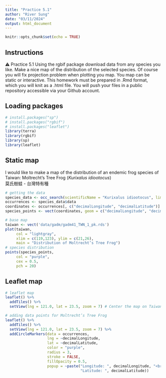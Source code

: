 ```yaml
---
title: "Practice 5.1"
author: "River Sung"
date: "03/11/2024"
output: html_document
---
```


```r
knitr::opts_chunk$set(echo = TRUE)
```

## Instructions
⚠ Practice 5.1 Using the rgbif package download data from any species you like. Make a nice map of the distribution of the selected species. Of course you will fix projection problem when plotting you map. You map can be static or interactive. This homework must be prepared in .Rmd format, which you will knit as a .html file. You will push your files in a public repository accessible via your Github account. 

## Loading packages
```r
# install.packages("sp")
# install.packages("rgbif")
# install.packages("leaflet")
library(terra)
library(rgbif)
library(sp)
library(leaflet)
```

## Static map 
I would like to make a map of the distribution of an endemic frog species of Taiwan: Moltrecht’s Tree Frog (*Kurixalus idiootocus*)   
莫氏樹蛙 - 台灣特有種
```r
# getting the data
species_data <- occ_search(scientificName = "Kurixalus idiootocus", limit = 500)
occurrences <- species_data$data
coordinates <- occurrences[, c("decimalLongitude", "decimalLatitude")]
species_points <- vect(coordinates, geom = c("decimalLongitude", "decimalLatitude"), crs = "EPSG:4326")

# base map 
taiwan <- vect('data/gadm/gadm41_TWN_1_pk.rds')
plot(taiwan, 
     col = "lightgray", 
     xlim = c(119,123), ylim = c(21,26),
     main = "Distribution of Moltrecht’s Tree Frog")
# species distribution
points(species_points, 
     col = "purple", 
     cex = 0.5,
     pch = 20) 
```


## Leaflet map 
```r
# leaflet map
leaflet() %>%
  addTiles() %>%
  setView(lng = 121.0, lat = 23.5, zoom = 7) # Center the map on Taiwan
```
```r
# adding data points for Moltrecht’s Tree Frog
leaflet() %>%
  addTiles() %>%
  setView(lng = 121.0, lat = 23.5, zoom = 7) %>%
  addCircleMarkers(data = occurrences,
                   lng = ~decimalLongitude, 
                   lat = ~decimalLatitude,
                   color = "purple",
                   radius = 3,
                   stroke = FALSE, 
                   fillOpacity = 0.5,
                   popup = ~paste("Longitude: ", decimalLongitude, "<br>", 
                                  "Latitude: ", decimalLatitude))
```

